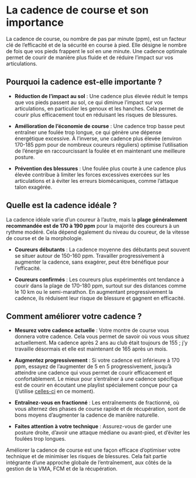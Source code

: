# La cadence de course et son importance {-}

La cadence de course, ou nombre de pas par minute (ppm), est un facteur clé de l'efficacité et de la sécurité en course à pied.
Elle désigne le nombre de fois que vos pieds frappent le sol en une minute.
Une cadence optimale permet de courir de manière plus fluide et de réduire l'impact sur vos articulations.

## Pourquoi la cadence est-elle importante ? {-}

- **Réduction de l'impact au sol** :
 Une cadence plus élevée réduit le temps que vos pieds passent au sol,
 ce qui diminue l'impact sur vos articulations, en particulier les genoux et les hanches.
 Cela permet de courir plus efficacement tout en réduisant les risques de blessures.

- **Amélioration de l'économie de course** :
 Une cadence trop basse peut entraîner une foulée trop longue, ce qui génère une dépense énergétique excessive.
 À l'inverse, une cadence plus élevée (environ 170-185 ppm pour de nombreux coureurs réguliers)
 optimise l'utilisation de l'énergie en raccourcissant la foulée et en maintenant une meilleure posture.

- **Prévention des blessures** :
 Une foulée plus courte à une cadence plus élevée contribue à limiter les forces excessives exercées sur les articulations
 et à éviter les erreurs biomécaniques, comme l'attaque talon exagérée.

## Quelle est la cadence idéale ? {-}

La cadence idéale varie d'un coureur à l'autre, mais la **plage généralement recommandée est de 170 à 190 ppm** pour la majorité des coureurs à un rythme modéré.
Cela dépend également du niveau du coureur, de la vitesse de course et de la morphologie.

- **Coureurs débutants** :
La cadence moyenne des débutants peut souvent se situer autour de 150-160 ppm.
Travailler progressivement à augmenter la cadence, sans exagérer, peut être bénéfique pour l’efficacité.

- **Coureurs confirmés** :
Les coureurs plus expérimentés ont tendance à courir dans la plage de 170-180 ppm, surtout sur des distances comme le 10 km ou le semi-marathon.
En augmentant progressivement la cadence, ils réduisent leur risque de blessure et gagnent en efficacité.

## Comment améliorer votre cadence ? {-}

- **Mesurez votre cadence actuelle** :
 Votre montre de course vous donnera votre cadence.
 Cela vous permet de savoir où vous vous situez actuellement.
 Ma cadence après 2 ans au club était toujours de 155 ; j'y travaille désormais et elle est maintenant de 165 après un mois.

- **Augmentez progressivement** :
 Si votre cadence est inférieure à 170 ppm, essayez de l'augmenter de 5 en 5 progressivement,
 jusqu'à atteindre une cadence qui vous permet de courir efficacement et confortablement. 
 Le mieux pour s'entraîner à une cadence spécifique est de courir en écoutant une playlist spécialement conçue pour ça (j'utilise [celles-ci](https://www.youtube.com/results?search_query=Easily+PB%EF%BD%9CNot+tired%EF%BD%9CPrecise+BPM%EF%BD%9C60+MIN+Running+Music%EF%BD%9C%2356%EF%BD%9C%E6%9F%92%E9%9B%B6%E5%A4%9C%E8%B7%91) en ce moment).

- **Entraînez-vous en fractionné** :
 Les entraînements de fractionné, où vous alternez des phases de course rapide et de récupération,
 sont de bons moyens d'augmenter la cadence de manière naturelle.

- **Faites attention à votre technique** :
 Assurez-vous de garder une posture droite, d'avoir une attaque médiane ou avant-pied, et d'éviter les foulées trop longues.

Améliorer la cadence de course est une façon efficace d'optimiser votre technique et de minimiser les risques de blessures.
Cela fait partie intégrante d'une approche globale de l'entraînement, aux côtés de la gestion de la VMA, FCM et de la récupération.

